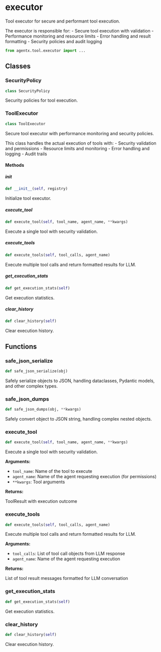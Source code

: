 # executor

Tool executor for secure and performant tool execution.

The executor is responsible for: - Secure tool execution with validation - Performance monitoring and resource limits - Error handling and result formatting - Security policies and audit logging

```python
from agentx.tool.executor import ...
```

## Classes

### SecurityPolicy

```python
class SecurityPolicy
```

Security policies for tool execution.


### ToolExecutor

```python
class ToolExecutor
```

Secure tool executor with performance monitoring and security policies.

This class handles the actual execution of tools with: - Security validation and permissions - Resource limits and monitoring - Error handling and logging - Audit trails

#### Methods

##### __init__

```python
def __init__(self, registry)
```

Initialize tool executor.


##### execute_tool

```python
def execute_tool(self, tool_name, agent_name, **kwargs)
```

Execute a single tool with security validation.


##### execute_tools

```python
def execute_tools(self, tool_calls, agent_name)
```

Execute multiple tool calls and return formatted results for LLM.


##### get_execution_stats

```python
def get_execution_stats(self)
```

Get execution statistics.


##### clear_history

```python
def clear_history(self)
```

Clear execution history.



## Functions

### safe_json_serialize

```python
def safe_json_serialize(obj)
```

Safely serialize objects to JSON, handling dataclasses, Pydantic models, and other complex types.


### safe_json_dumps

```python
def safe_json_dumps(obj, **kwargs)
```

Safely convert object to JSON string, handling complex nested objects.


### execute_tool

```python
def execute_tool(self, tool_name, agent_name, **kwargs)
```

Execute a single tool with security validation.

**Arguments:**

- `tool_name`: Name of the tool to execute
- `agent_name`: Name of the agent requesting execution (for permissions)
- `**kwargs`: Tool arguments

**Returns:**

ToolResult with execution outcome


### execute_tools

```python
def execute_tools(self, tool_calls, agent_name)
```

Execute multiple tool calls and return formatted results for LLM.

**Arguments:**

- `tool_calls`: List of tool call objects from LLM response
- `agent_name`: Name of the agent requesting execution

**Returns:**

List of tool result messages formatted for LLM conversation


### get_execution_stats

```python
def get_execution_stats(self)
```

Get execution statistics.


### clear_history

```python
def clear_history(self)
```

Clear execution history.

